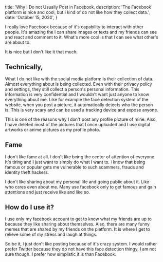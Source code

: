 
  title: 'Why I Do not Usually Post in Facebook,
  description: 'The Facebook platform is nice and cool, but I kind of do not like how they collect data.',
  date: 'October 15, 2020',
}


I really love Facebook because of it's capability to interact with other people. It's amazing the I can share images or texts and my friends can see and react and comment to it. What's more cool is that I can see what other's are about to.

It is nice but I don't like it that much.

## Technically,

What I do not like with the social media platform is their collection of data. Almost everything about is being collected. Even with their privacy policy and settings, they still collect a person's personal information. This information is very confidential and I wouldn't want just anyone to know everything about me. Like for example the face detection system of the website, when you post a picture, it automatically detects who the person is. This is very scary and can be used a tracking device and expose anyone.

This is one of the reasons why I don't post any profile picture of mine. Also, I have deleted most of the pictures that I once uploaded and I use digital artworks or anime pictures as my profile photo.

## Fame

I don't like fame at all. I don't like being the center of attention of everyone. It's tiring and I just want to simply do what I want to. I know that being famous or popular gets me vulnerable to such scammers, frauds and identity theft hackers.

I don't like sharing about my personal life and going public about it. Like who cares even about me. Many use facebook only to get famous and gain attentions and just receive like and like so.

## How do I use it?

I use only my facebook account to get to know what my friends are up to because they like sharing about themselves. Also, there are many funny memes that are shared by my friends on the platform. It is where I get to relieve some of my stress and laugh at things.

So be it, I just don't like posting because of it's crazy system. I would rather prefer Twitter because they do not have this face detection thingy, I am not sure though. I prefer how simplistic it is than Facebook.
